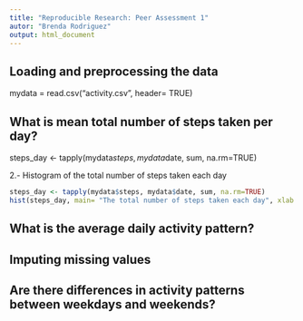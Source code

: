 ```yaml
---
title: "Reproducible Research: Peer Assessment 1"
autor: "Brenda Rodriguez"
output: html_document
---
```


## Loading and preprocessing the data

mydata = read.csv("activity.csv", header= TRUE)

## What is mean total number of steps taken per day?

steps_day <- tapply(mydata$steps, mydata$date, sum, na.rm=TRUE)

2.- Histogram of the total number of steps taken each day
```r
steps_day <- tapply(mydata$steps, mydata$date, sum, na.rm=TRUE)
hist(steps_day, main= "The total number of steps taken each day", xlab = "Steps")
```

## What is the average daily activity pattern?



## Imputing missing values



## Are there differences in activity patterns between weekdays and weekends?

